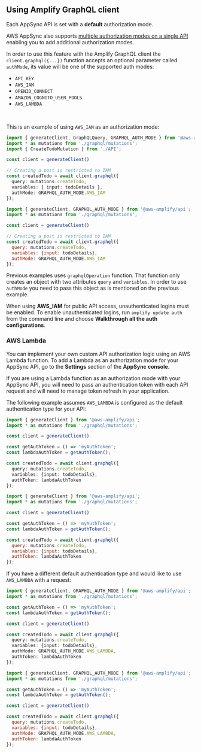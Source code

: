 ## Using Amplify GraphQL client

Each AppSync API is set with a __default__ authorization mode.

AWS AppSync also supports [multiple authorization modes on a single API](https://docs.aws.amazon.com/appsync/latest/devguide/security.html#using-additional-authorization-modes) enabling you to add additional authorization modes.

In order to use this feature with the Amplify GraphQL client the `client.graphql({...})` function accepts an optional parameter called `authMode`, its value will be one of the supported auth modes:

- `API_KEY`
- `AWS_IAM`
- `OPENID_CONNECT`
- `AMAZON_COGNITO_USER_POOLS`
- `AWS_LAMBDA`

<br />

This is an example of using `AWS_IAM` as an authorization mode:

<BlockSwitcher>
<Block name="TypeScript">

```ts
import { generateClient, GraphQLQuery, GRAPHQL_AUTH_MODE } from '@aws-amplify/api';
import * as mutations from './graphql/mutations';
import { CreateTodoMutation } from './API';

const client = generateClient()

// Creating a post is restricted to IAM 
const createdTodo = await client.graphql({
  query: mutations.createTodo,
  variables: { input: todoDetails },
  authMode: GRAPHQL_AUTH_MODE.AWS_IAM
});
```

</Block>
<Block name="JavaScript">

```js
import { generateClient, GRAPHQL_AUTH_MODE } from '@aws-amplify/api';
import * as mutations from './graphql/mutations';

const client = generateClient()

// Creating a post is restricted to IAM 
const createdTodo = await client.graphql({
  query: mutations.createTodo,
  variables: {input: todoDetails},
  authMode: GRAPHQL_AUTH_MODE.AWS_IAM
});
```

</Block>
</BlockSwitcher>

Previous examples uses `graphqlOperation` function. That function only creates an object with two attributes `query` and `variables`. In order to use `authMode` you need to pass this object as is mentioned on the previous example.

<Callout>

When using __AWS_IAM__ for public API access, unauthenticated logins must be enabled. To enable unauthenticated logins, run `amplify update auth` from the command line and choose __Walkthrough all the auth configurations__.

</Callout>

### AWS Lambda

You can implement your own custom API authorization logic using an AWS Lambda function. To add a Lambda as an authorization mode for your AppSync API, go to the **Settings** section of the **AppSync console**.

If you are using a Lambda function as an authorization mode with your AppSync API, you will need to pass an authentication token with each API request and will need to manage token refresh in your application.

The following example assumes `AWS_LAMBDA` is configured as the default authentication type for your API:

<BlockSwitcher>
<Block name="TypeScript">

```ts
import { generateClient } from '@aws-amplify/api';
import * as mutations from './graphql/mutations';

const client = generateClient()

const getAuthToken = () => 'myAuthToken';
const lambdaAuthToken = getAuthToken();

const createdTodo = await client.graphql({
  query: mutations.createTodo,
  variables: {input: todoDetails},
  authToken: lambdaAuthToken
});
```

</Block>
<Block name="JavaScript">

```js
import { generateClient } from '@aws-amplify/api';
import * as mutations from './graphql/mutations';

const client = generateClient()

const getAuthToken = () => 'myAuthToken';
const lambdaAuthToken = getAuthToken();

const createdTodo = await client.graphql({
  query: mutations.createTodo,
  variables: {input: todoDetails},
  authToken: lambdaAuthToken
});
```

</Block>
</BlockSwitcher>

If you have a different default authentication type and would like to use `AWS_LAMBDA` with a request:

<BlockSwitcher>
<Block name="TypeScript">

```ts
import { generateClient, GRAPHQL_AUTH_MODE } from '@aws-amplify/api';
import * as mutations from './graphql/mutations';

const getAuthToken = () => 'myAuthToken';
const lambdaAuthToken = getAuthToken();

const client = generateClient()

const createdTodo = await client.graphql({
  query: mutations.createTodo,
  variables: {input: todoDetails},
  authMode: GRAPHQL_AUTH_MODE.AWS_LAMBDA,
  authToken: lambdaAuthToken
});
```

</Block>
<Block name="JavaScript">

```js
import { generateClient, GRAPHQL_AUTH_MODE } from '@aws-amplify/api';
import * as mutations from './graphql/mutations';

const getAuthToken = () => 'myAuthToken';
const lambdaAuthToken = getAuthToken();

const client = generateClient()

const createdTodo = await client.graphql({
  query: mutations.createTodo,
  variables: {input: todoDetails},
  authMode: GRAPHQL_AUTH_MODE.AWS_LAMBDA,
  authToken: lambdaAuthToken
});
```

</Block>
</BlockSwitcher>

